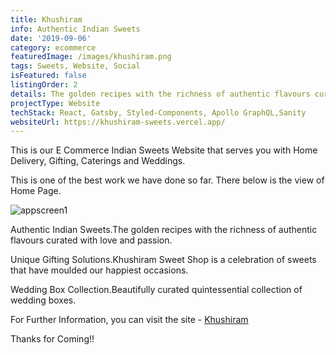 ```yaml
---
title: Khushiram
info: Authentic Indian Sweets
date: '2019-09-06'
category: ecommerce
featuredImage: /images/khushiram.png
tags: Sweets, Website, Social
isFeatured: false
listingOrder: 2
details: The golden recipes with the richness of authentic flavours curated with love and passion.Khushiram Sweet Shop is a celebration of sweets that have moulded our happiest occasions.Beautifully curated quintessential collection of wedding boxes.
projectType: Website
techStack: React, Gatsby, Styled-Components, Apollo GraphQL,Sanity
websiteUrl: https://khushiram-sweets.vercel.app/
---
```


This is our E Commerce Indian Sweets Website that serves you with Home Delivery, Gifting, Caterings and Weddings.

This is one of the best work we have done so far.
There below is the view of Home Page.

![appscreen1](../images/khushiram-home-page.jpg)

Authentic Indian Sweets.The golden recipes with the richness of authentic flavours curated with love and passion.

Unique Gifting Solutions.Khushiram Sweet Shop is a celebration of sweets that have moulded our happiest occasions.

Wedding Box Collection.Beautifully curated quintessential collection of wedding boxes.

For Further Information, you can visit the site - [Khushiram](https://khushiram-sweets.vercel.app/)

Thanks for Coming!!
